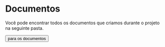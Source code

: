 # Documentos

Você pode encontrar todos os documentos que criamos durante o projeto na seguinte pasta.

<Link
    href={"https://cloud.reedu.de/s/BNxfKeZdLsXMLbm"}
    target="_blank">
    <Button>para os documentos <ArrowRightIcon className="h-5 ml-2" /></Button>
</Link>